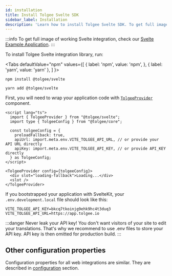 ```yaml
---
id: installation
title: Install Tolgee Svelte SDK
sidebar_label: Installation
description: 'Learn how to install Tolgee Svelte SDK. To get full image of working Svelte integration, check our Svelte Example Application.'
---
```


:::info
To get full image of working Svelte integration, check our [Svelte Example Application](https://github.com/tolgee/svelte-example).
:::

To install Tolgee Svelte integration library, run:


<Tabs
  defaultValue="npm"
  values={[
    { label: 'npm', value: 'npm', },
    { label: 'yarn', value: 'yarn' },
  ]
  }>
  <TabItem value="npm">

```shell
npm install @tolgee/svelte
```

  </TabItem>
  <TabItem value="yarn">

```shell
yarn add @tolgee/svelte
```

  </TabItem>
</Tabs>

First, you will need to wrap your application code with [`TolgeeProvider`](/docs/sdk/svelte/api#tolgeeprovider) component.

```svelte
<script lang="ts">
  import { TolgeeProvider } from "@tolgee/svelte";
  import type { TolgeeConfig } from "@tolgee/core";

  const tolgeeConfig = {
    preloadFallback: true,
    apiUrl: import.meta.env.VITE_TOLGEE_API_URL, // or provide your API URL directly
    apiKey: import.meta.env.VITE_TOLGEE_API_KEY, // or provide API_KEY directly
  } as TolgeeConfig;
</script>

<TolgeeProvider config={tolgeeConfig}>
  <div slot="loading-fallback">Loading...</div>
  <slot />
</TolgeeProvider>
```

If you bootstrapped your application with SvelteKit, your `.env.development.local` file should look like this:

```shell
VITE_TOLGEE_API_KEY=bkcq7tkoinjg9ehk9hc4t3duq3
VITE_TOLGEE_API_URL=https://app.tolgee.io
```

:::danger
Never leak your API key! You don't want visitors of your site to edit your translations. That's why we recommend to use
.env files to store your API key. API key is then omitted for production build.
:::

## Other configuration properties

Configuration properties for all web integrations are similar. They are described in [configuration](../configuration)
section.
